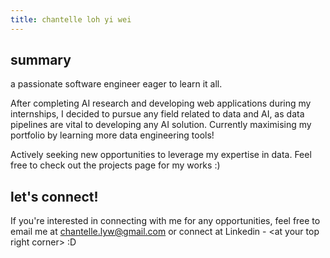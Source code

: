 ```yaml
---
title: chantelle loh yi wei
---
```


## summary

a passionate software engineer eager to learn it all.

After completing AI research and developing web applications during my internships, I decided to pursue any field related to data and AI, as data pipelines are vital to developing any AI solution. Currently maximising my portfolio by learning more data engineering tools!

Actively seeking new opportunities to leverage my expertise in data. Feel free to check out the projects page for my works :)

## let's connect!

If you're interested in connecting with me for any opportunities, feel free to email me at [chantelle.lyw@gmail.com](mailto\:chantelle.lyw@gmail.com)  or connect at Linkedin - \<at your top right corner> \:D
